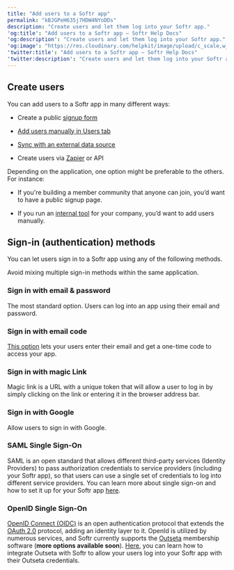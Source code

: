 ```yaml
---
title: "Add users to a Softr app"
permalink: "kBJGPeH635j7HDW4NYoDDs"
description: "Create users and let them log into your Softr app."
'og:title': "Add users to a Softr app – Softr Help Docs"
'og:description': "Create users and let them log into your Softr app."
'og:image': "https://res.cloudinary.com/helpkit/image/upload/c_scale,w_700,q_auto/v1674219840/softrdocs_meta_OG_Image_Url_258f31c013.png"
'twitter:title': "Add users to a Softr app – Softr Help Docs"
'twitter:description': "Create users and let them log into your Softr app."
---
```

## Create users

You can add users to a Softr app in many different ways:

* Create a public [signup form](/add-and-manage-users/pxnkp9H3qyEVMF6XUceqnj/signup-form/tPe3uxmdcUNeFYuaLTR1o9)

* [Add users manually in Users tab](/add-and-manage-users/pxnkp9H3qyEVMF6XUceqnj/add-or-import-users-manually/g5R1bGnBTFJ3sWLR8Mgdng)

* [Sync with an external data source](/add-and-manage-users/pxnkp9H3qyEVMF6XUceqnj/syncing-users-with-a-data-source/hshRGygHr4T33EnaLntGf9)

* Create users via [Zapier](https://zapier.com/apps/softr/integrations) or API

Depending on the application, one option might be preferable to the others. For instance:

* If you're building a member community that anyone can join, you’d want to have a public signup page.

* If you run an [internal tool](https://www.softr.io/internal-tool) for your company, you’d want to add users manually.

## Sign-in (authentication) methods

You can let users sign in to a Softr app using any of the following methods.

<Tip>Avoid mixing multiple sign-in methods within the same application.</Tip>

### Sign in with email & password

The most standard option. Users can log into an app using their email and password.

### **Sign in with email code**

[This option](/add-and-manage-users/pxnkp9H3qyEVMF6XUceqnj/signin-with-email-code/5Ab4ZFWG788NHL2AB6zt2f) lets your users enter their email and get a one-time code to access your app.

### Sign in with m**agic Link**

Magic link is a URL with a unique token that will allow a user to log in by simply clicking on the link or entering it in the browser address bar.

### Sign in with Google

Allow users to sign in with Google.

### **SAML Single Sign-On**

SAML is an open standard that allows different third-party services (Identity Providers) to pass authorization credentials to service providers (including your Softr app), so that users can use a single set of credentials to log into different service providers. You can learn more about single sign-on and how to set it up for your Softr app [here](/add-and-manage-users/pxnkp9H3qyEVMF6XUceqnj/saml-single-sign-on/j9hELMUfGtAGqoNzejgoif).

### **OpenID Single Sign-On**

[OpenID Connect (OIDC)](https://openid.net/connect/) is an open authentication protocol that extends the [OAuth 2.0](https://oauth.net/2/) protocol, adding an identity layer to it. OpenId is utilized by numerous services, and Softr currently supports the [Outseta](https://www.outseta.com/) membership software (**more options available soon**). [Here](/add-and-manage-users/pxnkp9H3qyEVMF6XUceqnj/openid-single-sign-on/hqqStep7RUmiSMb6qnGLkq), you can learn how to integrate Outseta with Softr to allow your users log into your Softr app with their Outseta credentials.
